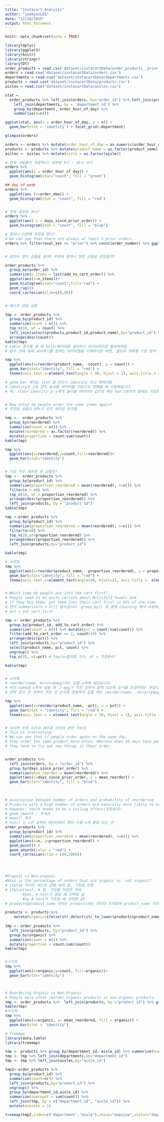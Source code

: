 ```yaml
---
title: "Instacart_Analysis"
author: "jaehyunLEE"
date: "12/16/2019"
output: html_document
---
```


```r
knitr::opts_chunk$set(echo = TRUE)
```


```r
library(dplyr)
library(ggplot2)
library(knitr)
library(stringr)
library(DT)
order_products = read.csv('dataset/instacartData/order_products__prior.csv')
orders = read.csv('dataset/instacartData/orders.csv')
departments = read.csv('dataset/instacartData/departments.csv')
products = read.csv('dataset/instacartData/products.csv')
aisles = read.csv("dataset/instacartData/aisles.csv")

stat = 
  order_products %>% left_join(orders, by='order_id') %>% left_join(products, by="product_id") %>%
    left_join(departments, by = 'department_id') %>%
    group_by(department, order_hour_of_day) %>%
    summarise(n=n())

ggplot(stat, aes(x = order_hour_of_day, y = n)) +
  geom_bar(stat = 'identity') + facet_grid(~department)

glimpse(orders)

orders <- orders %>% mutate(order_hour_of_day = as.numeric(order_hour_of_day), eval_set = as.factor(eval_set))
products <- products %>% mutate(product_name = as.factor(product_name))
aisles <- aisles %>% mutate(aisle = as.factor(aisle))

# 언제 사람들이 주문하나? 대부분 8시 ~ 18시 사이
orders %>%
  ggplot(aes(x = order_hour_of_day)) +
  geom_histogram(stat="count", fill = "green")

## day of week
orders %>%
  ggplot(aes (x=order_dow)) +
  geom_histogram(stat = "count", fill = "red")


# 언제 재주문 하나?
orders %>%
  ggplot(aes( x = days_since_prior_order)) +
  geom_histogram(stat = "count", fill = "blue")

# 얼마나 이전에 주문을 했나?
# We can see that there are always at least 3 prior orders.
orders %>% filter(eval_set == "prior") %>% count(order_number) %>% ggplot(aes(order_number,n)) + geom_line(color = "red", size=1) + geom_point(size=2, color="red")


# 얼마나 많이 상품을 살까? 주문에 얼마나 많은 상품을 담았을까?

order_products %>% 
  group_by(order_id) %>% 
  summarize(n_items = last(add_to_cart_order)) %>%
  ggplot(aes(x=n_items))+
  geom_histogram(stat="count",fill="red") + 
  geom_rug()+
  coord_cartesian(xlim=c(0,80))


# 베스트 셀링 상품

tmp <- order_products %>% 
  group_by(product_id) %>% 
  summarize(count = n()) %>% 
  top_n(10, wt = count) %>%
  left_join(select(products,product_id,product_name),by="product_id") %>%
  arrange(desc(count)) 
kable(tmp)
# kable 함수를 쓸 때 knitr패키지를 설치하고 라이브러리로 불러와야함
# 함수 안에 표에 표시하기를 원하는 데이터명을 기재하기만 하면, 별도의 제목행 구분 등의 작업 없이도 간단히 표를 그릴 수 있다

tmp %>% 
  ggplot(aes(x=reorder(product_name, -count), y = count)) +
  geom_bar(stat="identity", fill = "red") +
  theme(axis.text.x=element_text(angle = 90, hjust = 1), axis.title.x = element_blank())

# geom_bar 에서는 stat 을 반드시 identity 라고 해줘야함
# identity는 y축 값의 높이를 데이터를 기반으로 정해줄 때 사용해줍니다. 
# 즉, stat='identity'는 y축의 높이를 데이터의 값으로 하는 bar그래프의 형태로 지정한다는 것입니다.


# How often do people order the same items again?
# 주문된 상품의 59%가 모두 재주문 된것들

tmp <-  order_products %>% 
  group_by(reordered) %>% 
  summarize(count = n()) %>% 
  mutate(reordered = as.factor(reordered)) %>% 
  mutate(proportion = count/sum(count))
kable(tmp)

tmp %>% 
  ggplot(aes(x=reordered,y=count,fill=reordered))+
  geom_bar(stat="identity")


# 가장 자주 재주문 된 상품은?
tmp <-  order_products %>% 
  group_by(product_id) %>% 
  summarize(proportion_reordered = mean(reordered), n=n()) %>% 
  filter(n > 40) %>% 
  top_n(10, wt = proportion_reordered) %>% 
  arrange(desc(proportion_reordered)) %>% 
  left_join(products, by = "product_id")
kable(tmp)

tmp <-order_products %>% 
  group_by(product_id) %>% 
  summarize(proportion_reordered = mean(reordered), n=n()) %>% 
  filter(n>40) %>% 
  top_n(10,wt=proportion_reordered) %>% 
  arrange(desc(proportion_reordered)) %>% 
  left_join(products,by="product_id")

kable(tmp)

# 시각화
tmp %>% 
  ggplot(aes(x=reorder(product_name, -proportion_reordered), y = proportion_reordered)) +
  geom_bar(stat="identity", fill = "red") +
  theme(axis.text.x=element_text(angle=90, hjust=1), axis.title =  element_blank()) + coord_cartesian(ylim=c(0.85, 0.95))


# Which item do people put into the cart first?
# People seem to be quite certain about Multifold Towels and 
# if they buy them, put them into their cart first in 66% of the time.
# 먼저 summarise(n = n()) 함수입니다. group_by() 와 함께 chaining 해서 사용하는 예시입니다.
# pct = put cart first

tmp <- order_products %>% 
  group_by(product_id, add_to_cart_order) %>% 
  summarize(count = n()) %>% mutate(pct = count/sum(count)) %>% 
  filter(add_to_cart_order == 1, count>10) %>% 
  arrange(desc(pct)) %>% 
  left_join(products,by="product_id") %>% 
  select(product_name, pct, count) %>% 
  ungroup() %>% 
  top_n(10, wt=pct) # top(n=출력할 개수, wt = 지정변수)

kable(tmp)


# 시각화
# reorder(name, mtcars$mpg)라는 값을 x축에 넣었습니다. 
# 이건 name을 x축에 넣을 때 그 mpg가 작은 것부터 앞에 오도록 순서를 조정하라는 뜻입니다. 
# 만약 값이 큰 것부터 작은 것 순서로 정렬하게 싶을 때는 reorder(name, -mtcars$mpg)라고 마이너스(-)만 붙이면 됩니다.

tmp %>% 
  ggplot(aes(x=reorder(product_name, -pct), y = pct)) +
  geom_bar(stat = "identity", fill = "red") +
  theme(axis.text.x = element_text(angle = 50, hjust = 1), axis.title = element_blank()) + coord_cartesian(ylim = c(0.4,0.7))


# 마지막 주문 시간과 재주문 사이의 관련 가능성
# This is interesting: 
# We can see that if people order again on the same day, 
# they order the same product more often. Whereas when 30 days have passed, 
# they tend to try out new things in their order.


order_products %>% 
  left_join(orders, by = "order_id") %>% 
  group_by(days_since_prior_order) %>% 
  summarize(mean_reorder = mean(reordered)) %>% 
  ggplot(aes(x=days_since_prior_order, y = mean_reorder)) +
  geom_bar(stat="identity", fill = "blue")

  
  
# Association between number of orders and probability of reordering
# Products with a high number of orders are naturally more likely to be reordered. 
# However, there seems to be a ceiling effect(천장효과).
# geom_smooth : 추세션 
# mean() 함수
# n=n() 는 n은 요약된 데이터에서 행의 수를 n에 할당 되는 것
order_products %>% 
  group_by(product_id) %>% 
  summarize(proportion_reorderd = mean(reordered), n=n()) %>% 
  ggplot(aes(x=n, y=proportion_reorderd)) +
  geom_point() +
  geom_smooth(color = "red") +
  coord_cartesian(xlim = c(0,2000))




#Organic vs Non-organic
#What is the percentage of orders that are organic vs. not organic?
# ifelse 주어진 테스트 값에 따라 참, 거짓을 반환
# ifelse(test, # 참, 거짓을 저장한 객체
        #yes, # test가 참일 때 선택할 값
        #no # test가 거짓일 때 선택할 값)
# products$product_name 의미는 products라는 데이터 프레임에 product_name 이라는 변수를 선택한다는 의미

products <- products %>% 
    mutate(organic=ifelse(str_detect(str_to_lower(products$product_name),'organic'),"organic","not organic"), organic= as.factor(organic))
    
tmp <- order_products %>% 
  left_join(products, by="product_id") %>% 
  group_by(organic) %>% 
  summarize(count = n()) %>% 
  mutate(proportion = count/sum(count))
kable(tmp)


#시각화
tmp %>% 
  ggplot(aes(x=organic,y=count, fill=organic))+
  geom_bar(stat="identity")



# Reordering Organic vs Non-Organic
# People more often reorder organic products vs non-organic products.
tmp <- order_products %>%  left_join(products, by ="product_id") %>% group_by(organic) %>% summarize(mean_reordered = mean(reordered))
kable(tmp)
#시각화
tmp %>% 
  ggplot(aes(x=organic, y= mean_reordered, fill = organic)) +
  geom_bar(stat = "identity")

# Treemap 
library(data.table)
library(treemap)

tmp <- products %>% group_by(department_id, aisle_id) %>% summarize(n=n())
tmp <- tmp %>% left_join(departments,by="department_id")
tmp <- tmp %>% left_join(aisles,by="aisle_id")

tmp2<-order_products %>% 
  group_by(product_id) %>% 
  summarize(count=n()) %>% 
  left_join(products,by="product_id") %>% 
  ungroup() %>% 
  group_by(department_id,aisle_id) %>% 
  summarize(sumcount = sum(count)) %>% 
  left_join(tmp, by = c("department_id", "aisle_id")) %>% 
  mutate(onesize = 1)

treemap(tmp2,index=c("department","aisle"),vSize="onesize",vColor="department",palette="Set3",title="",sortID="-sumcount", border.col="#FFFFFF",type="categorical", fontsize.legend = 0,bg.labels = "#FFFFFF")


```


